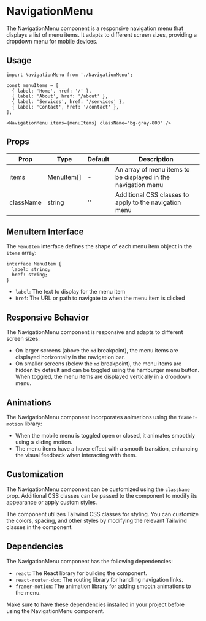 # NavigationMenu

The NavigationMenu component is a responsive navigation menu that displays a list of menu items. It adapts to different screen sizes, providing a dropdown menu for mobile devices.

## Usage

```tsx
import NavigationMenu from './NavigationMenu';

const menuItems = [
  { label: 'Home', href: '/' },
  { label: 'About', href: '/about' },
  { label: 'Services', href: '/services' },
  { label: 'Contact', href: '/contact' },
];

<NavigationMenu items={menuItems} className="bg-gray-800" />
```

## Props

| Prop      | Type        | Default | Description                                                   |
| --------- | ----------- | ------- | ------------------------------------------------------------- |
| items     | MenuItem[]  | -       | An array of menu items to be displayed in the navigation menu |
| className | string      | ''      | Additional CSS classes to apply to the navigation menu        |

## MenuItem Interface

The `MenuItem` interface defines the shape of each menu item object in the `items` array:

```tsx
interface MenuItem {
  label: string;
  href: string;
}
```

- `label`: The text to display for the menu item
- `href`: The URL or path to navigate to when the menu item is clicked

## Responsive Behavior

The NavigationMenu component is responsive and adapts to different screen sizes:

- On larger screens (above the `md` breakpoint), the menu items are displayed horizontally in the navigation bar.
- On smaller screens (below the `md` breakpoint), the menu items are hidden by default and can be toggled using the hamburger menu button. When toggled, the menu items are displayed vertically in a dropdown menu.

## Animations

The NavigationMenu component incorporates animations using the `framer-motion` library:

- When the mobile menu is toggled open or closed, it animates smoothly using a sliding motion.
- The menu items have a hover effect with a smooth transition, enhancing the visual feedback when interacting with them.

## Customization

The NavigationMenu component can be customized using the `className` prop. Additional CSS classes can be passed to the component to modify its appearance or apply custom styles.

The component utilizes Tailwind CSS classes for styling. You can customize the colors, spacing, and other styles by modifying the relevant Tailwind classes in the component.

## Dependencies

The NavigationMenu component has the following dependencies:

- `react`: The React library for building the component.
- `react-router-dom`: The routing library for handling navigation links.
- `framer-motion`: The animation library for adding smooth animations to the menu.

Make sure to have these dependencies installed in your project before using the NavigationMenu component.